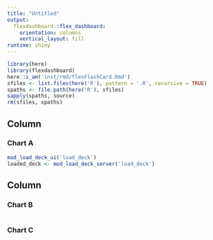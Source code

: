 ```yaml
---
title: "Untitled"
output: 
  flexdashboard::flex_dashboard:
    orientation: columns
    vertical_layout: fill
runtime: shiny
---
```


```r
library(here)
library(flexdashboard)
here::i_am('inst/rmd/flexFlashCard.Rmd')
sfiles <- list.files(here('R'), pattern = '.R', recursive = TRUE)
spaths <- file.path(here('R'), sfiles)
sapply(spaths, source)
rm(sfiles, spaths)
```

Column {data-width=650}
-----------------------------------------------------------------------

### Chart A

```r
mod_load_deck_ui('load_deck')
loaded_deck <- mod_load_deck_server('load_deck')
```

Column {data-width=350}
-----------------------------------------------------------------------

### Chart B

```r

```

### Chart C

```r

```

